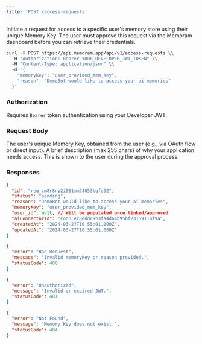 ```yaml
---
title: 'POST /access-requests'
---
```


Initiate a request for access to a specific user's memory store using their unique Memory Key. The user must approve this request via the Memoram dashboard before you can retrieve their credentials.

<RequestExample>

```bash Example Request
curl -X POST https://api.memoram.app/api/v1/access-requests \\
  -H "Authorization: Bearer YOUR_DEVELOPER_JWT_TOKEN" \\
  -H "Content-Type: application/json" \\
  -d '{
    "memoryKey": "user_provided_mem_key",
    "reason": "DemoBot would like to access your ai memories"
  }'
```

</RequestExample>

### Authorization

Requires `Bearer` token authentication using your Developer JWT.

### Request Body

<Properties>
  <Property name="memoryKey" type="string" required>
    The user's unique Memory Key, obtained from the user (e.g., via OAuth flow or direct input).
  </Property>
  <Property name="reason" type="string" required>
    A brief description (max 255 chars) of why your application needs access. This is shown to the user during the approval process.
  </Property>
</Properties>

### Responses

<ResponseExample>

```json 201 Created: Request Pending
{
  "id": "req_cm8r8ny2i001mm24853tqfd62",
  "status": "pending",
  "reason": "DemoBot would like to access your ai memories",
  "memoryKey": "user_provided_mem_key",
  "user_id": null, // Will be populated once linked/approved
  "aiConnectorId": "conn_ec8dddc9b3fa4d64b95bf2315911bf9a",
  "createdAt": "2024-03-27T10:55:01.000Z",
  "updatedAt": "2024-03-27T10:55:01.000Z"
}
```

```json 400 Bad Request
{
  "error": "Bad Request",
  "message": "Invalid memoryKey or reason provided.",
  "statusCode": 400
}
```

```json 401 Unauthorized
{
  "error": "Unauthorized",
  "message": "Invalid or expired JWT.",
  "statusCode": 401
}
```

```json 404 Not Found
{
  "error": "Not Found",
  "message": "Memory Key does not exist.",
  "statusCode": 404
}
```

</ResponseExample> 
